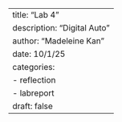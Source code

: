 ---
title: "Lab 4"
description: "Digital Auto"
author: "Madeleine Kan"
date: 10/1/25
categories:
    - reflection
    - labreport
draft: false
---